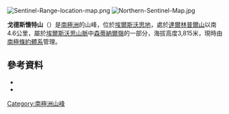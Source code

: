 [[Image:Sentinel-Range-location-map.png|thumb]]
[[Image:Northern-Sentinel-Map.jpg|thumb]]

{{coord|77|59|S|86|03|W|type:mountain|display=title}}

'''戈德斯懷特山'''（{{lang-en|Mount Goldthwait}}）是[[南極洲|南極洲]]的山峰，位於[[埃爾斯沃思地|埃爾斯沃思地]]，處於[[達爾林普爾山|達爾林普爾山]]以南4.6公里，屬於[[埃爾斯沃思山脈|埃爾斯沃思山脈]]中[[森蒂納爾嶺|森蒂納爾嶺]]的一部分，海拔高度3,815米，現時由[[南極條約體系|南極條約體系]]管理。

==參考資料==
*{{cite gnis|type=antarid|id=5808|name=Mount Goldthwait|accessdate=2010-11-11}}
*{{usgs-gazetteer}}

{{DEFAULTSORT:Mount Goldthwait}}
[[Category:南極洲山峰|Category:南極洲山峰]]


{{EllsworthLand-geo-stub}}